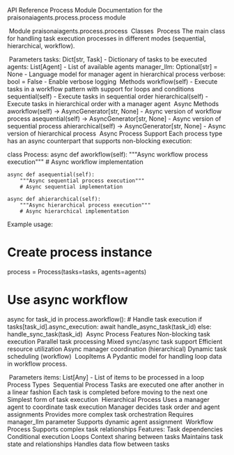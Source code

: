 API Reference
Process Module
Documentation for the praisonaiagents.process.process module

​
Module praisonaiagents.process.process
​
Classes
​
Process
The main class for handling task execution processes in different modes (sequential, hierarchical, workflow).

​
Parameters
tasks: Dict[str, Task] - Dictionary of tasks to be executed
agents: List[Agent] - List of available agents
manager_llm: Optional[str] = None - Language model for manager agent in hierarchical process
verbose: bool = False - Enable verbose logging
​
Methods
workflow(self) - Execute tasks in a workflow pattern with support for loops and conditions
sequential(self) - Execute tasks in sequential order
hierarchical(self) - Execute tasks in hierarchical order with a manager agent
​
Async Methods
aworkflow(self) -> AsyncGenerator[str, None] - Async version of workflow process
asequential(self) -> AsyncGenerator[str, None] - Async version of sequential process
ahierarchical(self) -> AsyncGenerator[str, None] - Async version of hierarchical process
​
Async Process Support
Each process type has an async counterpart that supports non-blocking execution:


class Process:
    async def aworkflow(self):
        """Async workflow process execution"""
        # Async workflow implementation
        
    async def asequential(self):
        """Async sequential process execution"""
        # Async sequential implementation
        
    async def ahierarchical(self):
        """Async hierarchical process execution"""
        # Async hierarchical implementation
Example usage:


# Create process instance
process = Process(tasks=tasks, agents=agents)

# Use async workflow
async for task_id in process.aworkflow():
    # Handle task execution
    if tasks[task_id].async_execution:
        await handle_async_task(task_id)
    else:
        handle_sync_task(task_id)
​
Async Process Features
Non-blocking task execution
Parallel task processing
Mixed sync/async task support
Efficient resource utilization
Async manager coordination (hierarchical)
Dynamic task scheduling (workflow)
​
LoopItems
A Pydantic model for handling loop data in workflow process.

​
Parameters
items: List[Any] - List of items to be processed in a loop
​
Process Types
​
Sequential Process
Tasks are executed one after another in a linear fashion
Each task is completed before moving to the next one
Simplest form of task execution
​
Hierarchical Process
Uses a manager agent to coordinate task execution
Manager decides task order and agent assignments
Provides more complex task orchestration
Requires manager_llm parameter
Supports dynamic agent assignment
​
Workflow Process
Supports complex task relationships
Features:
Task dependencies
Conditional execution
Loops
Context sharing between tasks
Maintains task state and relationships
Handles data flow between tasks
